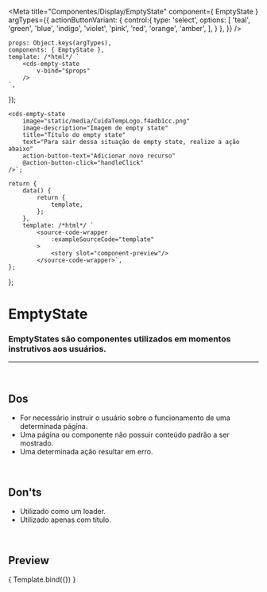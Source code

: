 
<Meta
	title="Componentes/Display/EmptyState"
	component={ EmptyState }
	argTypes={{
		actionButtonVariant: {
			control:{
				type: 'select',
				options: [
					'teal',
					'green',
					'blue',
					'indigo',
					'violet',
					'pink',
					'red',
					'orange',
					'amber',
				],
			}
		},
	}}
/>

	props: Object.keys(argTypes),
	components: { EmptyState },
	template: /*html*/ `
		<cds-empty-state
			v-bind="$props" 
		/>
	`,
});

	<cds-empty-state
		image="static/media/CuidaTempLogo.f4adb1cc.png"
		image-description="Imagem de empty state"
		title="Título do empty state"
		text="Para sair dessa situação de empty state, realize a ação abaixo"
		action-button-text="Adicionar novo recurso"
		@action-button-click="handleClick"
	/>`;

	return {
		data() {
			return {
				template,
			};
		},
		template: /*html*/ `
			<source-code-wrapper
				:exampleSourceCode="template"
			>
				<story slot="component-preview"/>
			</source-code-wrapper>`,
	};
};

# EmptyState

### EmptyStates são componentes utilizados em momentos instrutivos aos usuários.

---
<br />

## Dos
- For necessário instruir o usuário sobre o funcionamento de uma determinada página.
- Uma página ou componente não possuir conteúdo padrão a ser mostrado.
- Uma determinada ação resultar em erro.

<br />

## Don'ts
- Utilizado como um loader.
- Utilizado apenas com título.

<br />

## Preview

<Canvas>
	<Story
		name="EmptyState"
		decorators={[docsDecorator]}
		args={{
			image: 'static/media/CuidaTempLogo.f4adb1cc.png',
			imageDescription: 'Imagem de empty state',
			title: 'Título do empty state',
			text: 'Para sair dessa situação de empty state, realize a ação abaixo',
			actionButtonText: 'Adicionar novo recurso',
		}}
	>
		{ Template.bind({}) }
	</Story>
</Canvas>

<ArgsTable story="EmptyState" />
